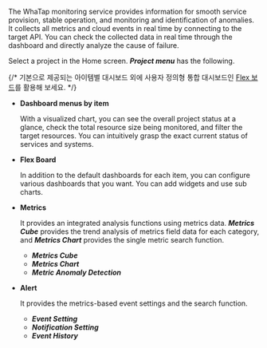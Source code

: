 The WhaTap monitoring service provides information for smooth service provision, stable operation, and monitoring and identification of anomalies. It collects all metrics and cloud events in real time by connecting to the target API. You can check the collected data in real time through the dashboard and directly analyze the cause of failure.

Select a project in the Home screen. **_Project menu_** has the following. 

{/* 
기본으로 제공되는 아이템별 대시보드 외에 사용자 정의형 통합 대시보드인 [Flex 보드](flexboard)를 활용해 보세요.
*/}

- **Dashboard menus by item**

  With a visualized chart, you can see the overall project status at a glance, check the total resource size being monitored, and filter the target resources. You can intuitively grasp the exact current status of services and systems.

- **Flex Board**

  In addition to the default dashboards for each item, you can configure various dashboards that you want. You can add widgets and use sub charts.

- **Metrics**

  It provides an integrated analysis functions using metrics data. **_Metrics Cube_** provides the trend analysis of metrics field data for each category, and **_Metrics Chart_** provides the single metric search function.

  - **_Metrics Cube_**
  - **_Metrics Chart_**
  - **_Metric Anomaly Detection_**

- **Alert**

  It provides the metrics-based event settings and the search function. 

  - **_Event Setting_**
  - **_Notification Setting_**
  - **_Event History_**    
